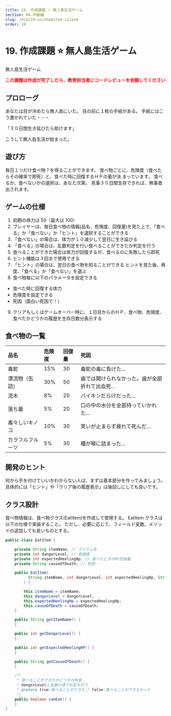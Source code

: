 ```yaml
---
title: 19. 作成課題 ⭐ 無人島生活ゲーム
section: 04.中級編
slug: /mid/19-uninhabited-island
order: 19
---
```


# 19. 作成課題 ⭐ 無人島生活ゲーム

<p class="game-content">無人島生活ゲーム</p>

<strong style="color: #ff0000;">
  この課題は作成が完了したら、教育担当者にコードレビューを依頼してください
</strong>

## プロローグ

あなたは目が冷めたら無人島にいた。
目の前に１枚の手紙がある。
手紙にはこう書かれていた・・・

「３０日間生き延びたら助けます」

こうして無人島生活が始まった。

## 遊び方

毎日１つだけ食べ物？を得ることができます。
食べ物ごとに、危険度（食べたらその確率で即死）と、食べた時に回復するＨＰの量が決
まっています。
食べるか、食べないかの選択は、あなた次第。
見事３０日間生存できれば、無事救出されます。

## ゲームの仕様

1. 初期の体力は 50（最大は 100）
2. プレイヤーは、毎日食べ物の情報(品名、危険度、回復量)を見た上で、「食べる」か「食べない」か「ヒント」を選択することができる
3. 「食べない」の場合は、体力が１０減少して翌日に生き延びる
4. 「食べる」の場合は、乱数判定を行い食べることができたか判定を行う
5. 食べることができた場合は体力が回復するが、食べるのに失敗したら即死
6. ヒント機能は３回まで使用できる
7. 「ヒント」の場合は、翌日の食べ物を知ることができる
   ヒントを見た後、再度、「食べる」か「食べない」を選ぶ
8. 食べ物毎に以下のパラメータを設定できる

- 食べた時に回復する体力
- 危険度を設定できる
- 死因（面白い死因で！）

9. クリアもしくはゲームオーバー時に、１日目からのＨＰ、食べ物、危険度、食べたかどうかの履歴を生存日数分表示する

## 食べ物の一覧

| 品名             | 危険度 | 回復量 | 死因                                          |
| :--------------- | :----- | :----- | :-------------------------------------------- |
| 毒蛇             | 15%    | 30     | 毒蛇の毒に負けた…                             |
| 漂流物（缶詰）   | 30%    | 50     | 歯では開けられなかった。歯が全部折れて出血死… |
| 流木             | 8%     | 20     | バイキンだらけだった…                         |
| 落ち葉           | 5%     | 20     | 口の中の水分を全部持っていかれた…             |
| 毒々しいキノコ   | 10%    | 30     | 笑いが止まらず疲れて死んだ…                   |
| カラフルフルーツ | 5%     | 30     | 種が喉に詰まった…                             |

## 開発のヒント

何から手を付けていいかわからない人は、まずは基本部分を作ってみましょう。
具体的には「ヒント」や「クリア後の履歴表示」は後回しにしても良いです。

## クラス設計

食べ物情報は、食べ物クラス(EatItem)を作成して使用する。
EatItem クラスは以下の仕様で実装すること。
ただし、必要に応じて、フィールド変数、メソッドの追加しても良いものとする。

```java
public class EatItem {

    private String itemName; // アイテム名
    private int dangerLevel; // 危険度
    private int expectedHeelingHp; // 食べたときのHP回復量
    private String causeOfDeath; // 死因

    public EatItem(
          String itemName, int dangerLevel, int expectedHeelingHp, String causeOfDeath
        ) {

        this.itemName = itemName;
        this.dangerLevel = dangerLevel;
        this.expectedHeelingHp = expectedHeelingHp;
        this.causeOfDeath = causeOfDeath;
    }

    public String getItemName() {
    }

    public int getDangerLevel() {
    }

    public int getExpectedHeelingHP() {
    }

    public String getCauseOfDeath() {
    }

    /**
     * 食べることができたかどうかの判定
     * dangerLevelと乱数の値で判定を行う
     * @return true:食べることができた / false:食べることができなかった
     */
    public boolean canEat() {
    }
}
```
